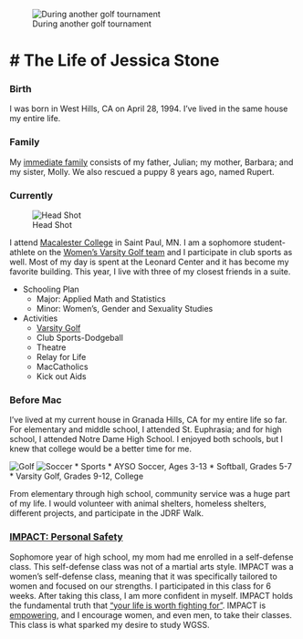 ![During another golf tournament](http://athletics.macalester.edu/images/2012/9/16/rp_primary_jessica_stone_putt.jpg)

# The Life of Jessica Stone
=========================

### Birth

I was born in West Hills, CA on April 28, 1994. I've lived in the same house my entire life. 

### Family

My [immediate family](https://www.facebook.com/photo.php?fbid=554568141268021&set=t.1460494258&type=3&theater) consists of my father, Julian; my mother, Barbara; and my sister, Molly. We also rescued a puppy 8 years ago, named Rupert.  


### Currently

![Head Shot](http://athletics.macalester.edu/images/2013/9/15/jessica_stone_14.jpg)

I attend [Macalester College](http://www.macalester.edu) in Saint Paul, MN. I am a sophomore student-athlete on the [Women's Varsity Golf team](http://www.youtube.com/watch?v=tDgIm25b3_M) and I participate in club sports as well. Most of my day is spent at the Leonard Center and it has become my favorite building. This year, I live with three of my closest friends in a suite. 

* Schooling Plan
    * Major: Applied Math and Statistics
    * Minor: Women's, Gender and Sexuality Studies
* Activities
    * [Varsity Golf](http://athletics.macalester.edu/index.aspx?path=wgolf&tab=golf2)
    * Club Sports-Dodgeball
    * Theatre
    * Relay for Life
    * MacCatholics
    * Kick out Aids

### Before Mac

I've lived at my current house in Granada Hills, CA for my entire life so far. For elementary and middle school, I attended St. Euphrasia; and for high school, I attended Notre Dame High School. I enjoyed both schools, but I knew that college would be a better time for me. 

![Golf](http://www.lenticularpromo.com/v/vspfiles/assets/images/animated_gifs/CA01-218_Animated_Gif.gif)
![Soccer](http://askatechteacher.com/wp-content/uploads/2012/07/Picture4.gif)
* Sports
    * AYSO Soccer, Ages 3-13
    * Softball, Grades 5-7
    * Varsity Golf, Grades 9-12, College
    
From elementary through high school, community service was a huge part of my life. I would volunteer with animal shelters, homeless shelters, different projects, and participate in the JDRF Walk. 

### [IMPACT: Personal Safety](http://www.impactpersonalsafety.com/)

Sophomore year of high school, my mom had me enrolled in a self-defense class. This self-defense class was not of a martial arts style. IMPACT was a women's self-defense class, meaning that it was specifically tailored to women and focused on our strengths. I participated in this class for 6 weeks. After taking this class, I am more confident in myself. IMPACT holds the fundamental truth that ["your life is worth fighting for"](http://www.impactpersonalsafety.com/impact/who-we-are/). IMPACT is [empowering](http://www.impactpersonalsafety.com/impact/why/), and I encourage women, and even men, to take their classes. This class is what sparked my desire to study WGSS. 